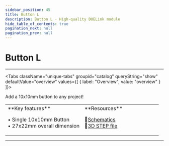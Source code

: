 ```yaml
---
sidebar_position: 45
title: Button L
description: Button L - High-quality DUELink module
hide_table_of_contents: true
pagination_next: null
pagination_prev: null
---
```



# Button L

<ImageSection 
  product="hibuttonl-a"
  tagline="Large 10x10mm Tactile Button"
/>

---

<Tabs className="unique-tabs" groupid="catalog" queryString="show" defaultValue="overview"
  values={[
    {
        label: "Overview",
        value: "overview"
    }
]}>

<TabItem value="overview">

Add a 10x10mm button to any project!

<table><td width='50%'>
**Key features**

• Single 10x10mm Button<br/>
• 27x22mm overall dimension<br/>

</td><td width='50%'>
**Resources**
 
📄<a href="/sch/gdl-hibuttonl-a.pdf" download>Schematics</a><br/>
🔩<a href="/3d/gdl-hibuttonl-a.step" download>3D STEP file</a><br/>
</td></table>

</TabItem>



</Tabs>

---

<OrderSection
    product="DUELink Button L"
    partnumber="GDL-HIBUTTONL-A"
    price="$0.00"
/>
